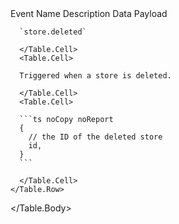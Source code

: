
<Table>
  <Table.Header>
    <Table.Row>
      <Table.HeaderCell>Event Name</Table.HeaderCell>
      <Table.HeaderCell>Description</Table.HeaderCell>
      <Table.HeaderCell>Data Payload</Table.HeaderCell>
    </Table.Row>
  </Table.Header>
  <Table.Body>
    <Table.Row>
      <Table.Cell>

      `store.deleted`

      </Table.Cell>
      <Table.Cell>

      Triggered when a store is deleted.

      </Table.Cell>
      <Table.Cell>

      ```ts noCopy noReport
      {
        // the ID of the deleted store
        id,
      }
      ```

      </Table.Cell>
    </Table.Row>
  </Table.Body>
</Table>